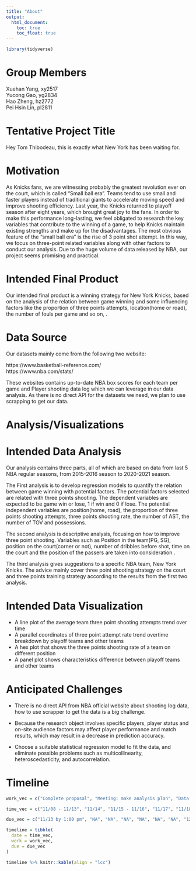 ```yaml
---
title: "About"
output: 
  html_document:
    toc: true
    toc_float: true
---
```


```r
library(tidyverse)
```

Group Members
================================================================================
Xuehan Yang, xy2517 <br>
Yucong Gao, yg2834 <br>
Hao Zheng, hz2772 <br>
Pei Hsin Lin, pl2811 <br>

Tentative Project Title 
================================================================================

Hey Tom Thibodeau, this is exactly what New York has been waiting for.

Motivation
================================================================================

As Knicks fans, we are witnessing probably the greatest revolution ever on the court, which is called "Small ball era". Teams tend to use small and faster players instead of traditional giants to accelerate moving speed and improve shooting efficiency. Last year, the Knicks returned to playoff season after eight years, which brought great joy to the fans. In order to make this performance long-lasting, we feel obligated to research the key variables that contribute to the winning of a game, to help Knicks maintain existing strengths and make up for the disadvantages. The most obvious feature of the "small ball era" is the rise of 3 point shot attempt. In this way, we focus on three-point related variables along with other factors to conduct our analysis. Due to the huge volume of data released by NBA, our project seems promising and practical.

Intended Final Product 
================================================================================

Our intended final product is a winning strategy for New York Knicks, based on the analysis of the relation between game winning and some influencing factors like the proportion of three points attempts, location(home or road), the number of fouls per game and so on, .

Data Source
================================================================================
Our datasets mainly come from the following two website:

https://www.basketball-reference.com/ <br>
https://www.nba.com/stats/ <br>

These websites contains up-to-date NBA box scores for each team per game and Player shooting data log which we can leverage in our data analysis. As there is no direct API for the datasets we need, we plan to use scrapping to get our data.

Analysis/Visualizations
================================================================================

Intended Data Analysis 
================================================================================

Our analysis contains three parts, all of which are based on data from last 5 NBA regular seasons, from 2015-2016 season to 2020-2021 season.

The First analysis is to develop regression models to quantify the relation between game winning with potential factors. The potential factors selected are related with three points shooting. The dependent variables are expected to be game win or lose, 1 if win and 0 if lose. The potential independent variables are position(home, road), the proportion of three points shooting attempts, three points shooting rate, the number of AST, the number of TOV and possessions.

The second analysis is descriptive analysis, focusing on how to improve three point shooting. Variables such as Position in the team(PG, SG), position on the court(corner or not), number of dribbles before shot, time on the court and the position of the passers are taken into consideration .

The third analysis gives suggestions to a specific NBA team, New York Knicks. The advice mainly cover three point shooting strategy on the court and three points training strategy according to the results from the first two analysis.
 
Intended Data Visualization
================================================================================

* A line plot of the average team three point shooting attempts trend over time<br>
* A parallel coordinates of three point attempt rate trend overtime breakdown by playoff teams and other teams<br>
* A hex plot that shows the three points shooting rate of a team on different position<br> 
* A panel plot shows characteristics difference between playoff teams and other teams<br>

Anticipated Challenges
================================================================================

* There is no direct API from NBA official website about shooting log data, how to use scrapper to get the data is a big challenge.

* Because the research object involves specific players, player status and on-site audience factors may affect player performance and match results, which may result in a decrease in prediction accuracy. 

* Choose a suitable statistical regression model to fit the data, and eliminate possible problems such as multicollinearity, heteroscedasticity, and autocorrelation.
 

Timeline
================================================================================
```r
work_vec = c("Complete proposal", "Meeting: make analysis plan", "Data collection: scrapping from the Web", "Meeting: work devision", "Tidy and clean data", "Meeting: webpage design", "Data visualization and detailed analysis", "Complete final report", "Complete final webpage")

time_vec = c("11/08 - 11/13", "11/14", "11/15 - 11/16", "11/17", "11/18 - 11/24", "11/25", "11/26 - 12/1", "12/2 - 12/9", "12/7 - 12/10")

due_vec = c("11/13 by 1:00 pm", "NA", "NA", "NA", "NA", "NA", "NA", "12/11 by 4:00 pm", "12/11 by 4:00 pm")

timeline = tibble(
  date = time_vec, 
  work = work_vec, 
  due = due_vec
)

timeline %>% knitr::kable(align = "lcc")
```


